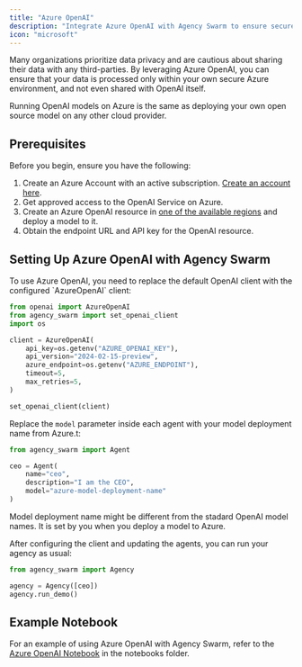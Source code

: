 ```yaml
---
title: "Azure OpenAI"
description: "Integrate Azure OpenAI with Agency Swarm to ensure secure data processing and enhanced privacy."
icon: "microsoft"
---
```


Many organizations prioritize data privacy and are cautious about sharing their data with any third-parties. By leveraging Azure OpenAI, you can ensure that your data is processed only within your own secure Azure environment, and not even shared with OpenAI itself.

<Info>
Running OpenAI models on Azure is the same as deploying your own open source model on any other cloud provider.
</Info>

## Prerequisites

Before you begin, ensure you have the following:

1. Create an Azure Account with an active subscription. [Create an account here](https://azure.microsoft.com/en-us/free/).
2. Get approved access to the OpenAI Service on Azure.
3. Create an Azure OpenAI resource in [one of the available regions](https://learn.microsoft.com/en-us/azure/ai-services/openai/concepts/models#assistants-preview) and deploy a model to it.
4. Obtain the endpoint URL and API key for the OpenAI resource.

## Setting Up Azure OpenAI with Agency Swarm


<Steps>
<Step title="Configure the Azure OpenAI Client">
To use Azure OpenAI, you need to replace the default OpenAI client with the configured `AzureOpenAI` client:


```python
from openai import AzureOpenAI
from agency_swarm import set_openai_client
import os

client = AzureOpenAI(
    api_key=os.getenv("AZURE_OPENAI_KEY"),
    api_version="2024-02-15-preview",
    azure_endpoint=os.getenv("AZURE_ENDPOINT"),
    timeout=5,
    max_retries=5,
)

set_openai_client(client)
```


</Step>

<Step title="Update Agent Model Parameters">

Replace the `model` parameter inside each agent with your model deployment name from Azure.t:

```python
from agency_swarm import Agent

ceo = Agent(
    name="ceo",
    description="I am the CEO",
    model="azure-model-deployment-name"
)
```
<Note>
Model deployment name might be different from the stadard OpenAI model names. It is set by you when you deploy a model to Azure.
</Note>

</Step>

<Step title="Run Your Agency">

After configuring the client and updating the agents, you can run your agency as usual:

```python
from agency_swarm import Agency

agency = Agency([ceo])
agency.run_demo()
```
</Step>
</Steps>

## Example Notebook

For an example of using Azure OpenAI with Agency Swarm, refer to the [Azure OpenAI Notebook](https://github.com/VRSEN/agency-swarm/blob/main/notebooks/azure.ipynb) in the notebooks folder.
